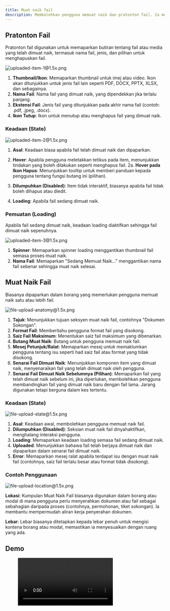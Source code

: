 ```yaml
---
title: Muat naik fail
description: Membolehkan pengguna memuat naik dan pratonton fail. Ia mempunyai tajuk, garis panduan muat naik, butang muat naik, dan senarai yang memaparkan item yang dimuat naik, dengan pengendalian ralat terbina dalam untuk muat naik fail.
---
```



## Pratonton Fail

Pratonton fail digunakan untuk memaparkan butiran tentang fail atau media yang telah dimuat naik, termasuk nama fail, jenis, dan pilihan untuk menghapuskan fail.

![uploaded-item-1@1.5x.png](/design/uploaded-item-11.5x.png)

1. **Thumbnail/Ikon**: Memaparkan thumbnail untuk imej atau video. Ikon akan ditunjukkan untuk jenis fail lain seperti PDF, DOCX, PPTX, XLSX, dan sebagainya.
2. **Nama Fail**: Nama fail yang dimuat naik, yang dipendekkan jika terlalu panjang.
3. **Ekstensi Fail**: Jenis fail yang ditunjukkan pada akhir nama fail (contoh: .pdf, .jpeg, .docx).
4. **Ikon Tutup**: Ikon untuk menutup atau menghapus fail yang dimuat naik.

### Keadaan (State)

![uploaded-item-2@1.5x.png](/design/uploaded-item-21.5x.png)

1. **Asal**: Keadaan biasa apabila fail telah dimuat naik dan dipaparkan.
2. **Hover**: Apabila pengguna meletakkan tetikus pada item, menunjukkan tindakan yang boleh dilakukan seperti menghapus fail.
   2a. **Hover pada Ikon Hapus**: Menunjukkan tooltip untuk memberi panduan kepada pengguna tentang fungsi butang ini (pilihan).

3. **Dilumpuhkan (Disabled)**: Item tidak interaktif, biasanya apabila fail tidak boleh dihapus atau diedit.
4. **Loading**: Apabila fail sedang dimuat naik.

### Pemuatan (Loading)

Apabila fail sedang dimuat naik, keadaan loading diaktifkan sehingga fail dimuat naik sepenuhnya.

![uploaded-item-3@1.5x.png](/design/uploaded-item-31.5x.png)

1. **Spinner**: Memaparkan spinner loading menggantikan thumbnail fail semasa proses muat naik.
2. **Nama Fail**: Memaparkan "Sedang Memuat Naik..." menggantikan nama fail sebenar sehingga muat naik selesai.

## Muat Naik Fail

Biasanya dipaparkan dalam borang yang memerlukan pengguna memuat naik satu atau lebih fail.

![file-upload-anatomy@1.5x.png](/design/file-upload-anatomy1.5x.png)

1. **Tajuk**: Menunjukkan tujuan seksyen muat naik fail, contohnya "Dokumen Sokongan".
2. **Format Fail**: Memberitahu pengguna format fail yang disokong.
3. **Saiz Fail Maksimum**: Menentukan saiz fail maksimum yang dibenarkan.
4. **Butang Muat Naik**: Butang untuk pengguna memuat naik fail.
5. **Mesej Petunjuk/Ralat**: Memaparkan mesej untuk memaklumkan pengguna tentang isu seperti had saiz fail atau format yang tidak disokong.
6. **Senarai Fail Dimuat Naik**: Menunjukkan komponen item yang dimuat naik, menyenaraikan fail yang telah dimuat naik oleh pengguna.
7. **Senarai Fail Dimuat Naik Sebelumnya (Pilihan)**: Memaparkan fail yang telah dimuat naik sebelum ini, jika diperlukan, membolehkan pengguna membandingkan fail yang dimuat naik baru dengan fail lama. Jarang digunakan tetapi berguna dalam kes tertentu.

### Keadaan (State)

![file-upload-state@1.5x.png](/design/file-upload-state1.5x.png)

1. **Asal**: Keadaan awal, membolehkan pengguna memuat naik fail.
2. **Dilumpuhkan (Disabled)**: Seksian muat naik fail dinyahaktifkan, menghalang interaksi pengguna.
3. **Loading**: Memaparkan keadaan loading semasa fail sedang dimuat naik.
4. **Uploaded**: Menunjukkan bahawa fail telah berjaya dimuat naik dan dipaparkan dalam senarai fail dimuat naik.
5. **Error**: Memaparkan mesej ralat apabila terdapat isu dengan muat naik fail (contohnya, saiz fail terlalu besar atau format tidak disokong).

### Contoh Penggunaan

![file-upload-location@1.5x.png](/design/file-upload-location1.5x.png)

**Lokasi**: Kumpulan Muat Naik Fail biasanya digunakan dalam borang atau modal di mana pengguna perlu menyerahkan dokumen atau fail sebagai sebahagian daripada proses (contohnya, permohonan, tiket sokongan). Ia membantu mempermudah aliran kerja penyerahan dokumen.

**Lebar**: Lebar biasanya ditetapkan kepada lebar penuh untuk mengisi kontena borang atau modal, memastikan ia menyesuaikan dengan ruang yang ada.

## Demo

<figure>
  <video controls="true" allowfullscreen="true">
    <source src={s3("/design/file-upload-demo.mov")} type="video/mp4" />
  </video>
</figure>
